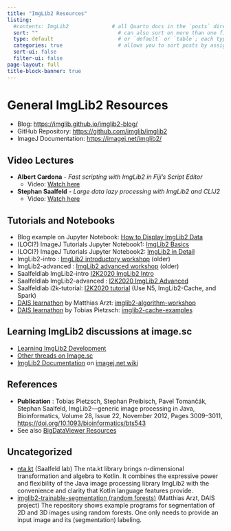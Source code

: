 ```yaml
---
title: "ImgLib2 Resources"
listing:
  #contents: ImgLib2              # all Quarto docs in the `posts` directory will be included on your listing page
  sort: ""                          # can also sort on more than one field
  type: default                     # or `default` or `table`; each type has its own set of yaml options to include
  categories: true                  # allows you to sort posts by assigned categories
  sort-ui: false
  filter-ui: false
page-layout: full
title-block-banner: true
---
```


# General ImgLib2 Resources

- Blog: [https://imglib.github.io/imglib2-blog/](https://imglib.github.io/imglib2-blog/)
- GitHub Repository: [https://github.com/imglib/imglib2](https://github.com/imglib/imglib2)
- ImageJ Documentation: [https://imagej.net/imglib2/](https://imagej.net/imglib2/)

## Video Lectures

- **Albert Cardona** - *Fast scripting with ImgLib2 in Fiji's Script Editor*
  - Video: [Watch here](https://www.youtube.com/watch?v=vokM-yvBx8M)

- **Stephan Saalfeld** - *Large data lazy processing with ImgLib2 and CLIJ2*
  - Video: [Watch here](https://www.youtube.com/watch?v=kSQI_JnQUfs)

## Tutorials and Notebooks

- Blog example on Jupyter Notebook: [How to Display ImgLib2 Data](https://imglib.github.io/imglib2-blog/imglib2/jupyter/notebook/2022/09/14/how-to-display-imglib2-data.html)
- (LOCI?) ImageJ Tutorials Jupyter Notebook1: [ImgLib2 Basics](https://github.com/imagej/tutorials/blob/master/notebooks/1-Using-ImageJ/3-ImgLib2-Basics.ipynb)
- (LOCI?) ImageJ Tutorials Jupyter Notebook2: [ImgLib2 in Detail](https://github.com/imagej/tutorials/blob/master/notebooks/3-Advanced-Topics/2-ImgLib2-in-Detail.ipynb)
- ImgLib2-intro : [ImgLib2 introductory workshop](https://github.com/imglib/imglib2-introductory-workshop) (older)
- ImgLib2-advanced : [ImgLib2 advanced workshop](https://github.com/imglib/imglib2-advanced-workshop) (older)
- Saalfeldlab ImgLib2-intro [I2K2020 ImgLib2 Intro](https://github.com/saalfeldlab/i2k2020-imglib2-intro)
- Saalfeldlab ImgLib2-advanced : [I2K2020 ImgLib2 Advanced](https://github.com/saalfeldlab/i2k2020-imglib2-advanced)
- Saalfeldlab i2k-tutorial: [I2K2020 tutorial](https://github.com/saalfeldlab/i2k-tutorial) (Use N5, ImgLib2-Cache, and Spark)
- [DAIS learnathon](https://imagej.net/events/learnathon-2017) by Matthias Arzt: [imglib2-algorithm-workshop](https://github.com/maarzt/imglib2-algorithm-workshop)
- [DAIS learnathon](https://imagej.net/events/learnathon-2017) by Tobias Pietzsch: [imglib2-cache-examples](https://github.com/imglib/imglib2-cache-examples)

## Learning ImgLib2 discussions at image.sc

- [Learning ImgLib2 Development](https://forum.image.sc/t/learning-imglib2-development/24833)
- [Other threads on Image.sc](https://forum.image.sc/search?expanded=true&q=imglib2)
- [ImgLib2 Documentation](https://imagej.net/imglib2/documentation) on [imagej.net wiki](https://imagej.net/imglib2)

## References 

- **Publication** : Tobias Pietzsch, Stephan Preibisch, Pavel Tomančák, Stephan Saalfeld, ImgLib2—generic image processing in Java, Bioinformatics, Volume 28, Issue 22, November 2012, Pages 3009–3011, [https://doi.org/10.1093/bioinformatics/bts543](https://doi.org/10.1093/bioinformatics/bts543)
- See also [BigDataViewer Resources](bigdataviewer_links.qmd)

## Uncategorized

- [nta.kt](https://github.com/saalfeldlab/ntakt) (Saalfeld lab) The nta.kt library brings n-dimensional transformation and algebra to Kotlin. It combines the expressive power and flexibility of the Java image processing library ImgLib2 with the convenience and clarity that Kotlin language features provide.
- [imglib2-trainable-segmentation (random forests)](https://github.com/maarzt/imglib2-trainable-segmentation-demo) (Matthias Arzt, DAIS project) The repository shows example programs for segmentation of 2D and 3D images using random forests. One only needs to provide an input image and its (segmentation) labeling.
